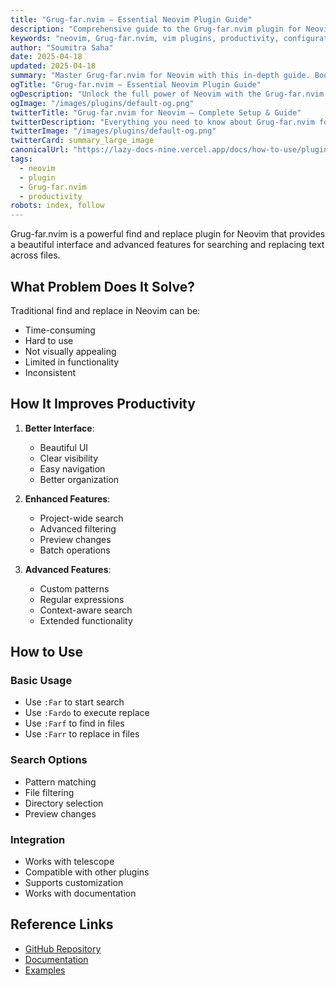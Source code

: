 ```yaml
---
title: "Grug-far.nvim – Essential Neovim Plugin Guide"
description: "Comprehensive guide to the Grug-far.nvim plugin for Neovim. Learn setup, features, and best practices to enhance your workflow."
keywords: "neovim, Grug-far.nvim, vim plugins, productivity, configuration"
author: "Soumitra Saha"
date: 2025-04-18
updated: 2025-04-18
summary: "Master Grug-far.nvim for Neovim with this in-depth guide. Boost your coding productivity and editor experience."
ogTitle: "Grug-far.nvim – Essential Neovim Plugin Guide"
ogDescription: "Unlock the full power of Neovim with the Grug-far.nvim plugin. Step-by-step instructions and expert tips."
ogImage: "/images/plugins/default-og.png"
twitterTitle: "Grug-far.nvim for Neovim – Complete Setup & Guide"
twitterDescription: "Everything you need to know about Grug-far.nvim for Neovim. Installation, configuration, and pro tips."
twitterImage: "/images/plugins/default-og.png"
twitterCard: summary_large_image
canonicalUrl: "https://lazy-docs-nine.vercel.app/docs/how-to-use/plugins/grug-far.nvim"
tags:
  - neovim
  - plugin
  - Grug-far.nvim
  - productivity
robots: index, follow
---
```


Grug-far.nvim is a powerful find and replace plugin for Neovim that provides a beautiful interface and advanced features for searching and replacing text across files.

## What Problem Does It Solve?

Traditional find and replace in Neovim can be:

- Time-consuming
- Hard to use
- Not visually appealing
- Limited in functionality
- Inconsistent

## How It Improves Productivity

1. **Better Interface**:

   - Beautiful UI
   - Clear visibility
   - Easy navigation
   - Better organization

2. **Enhanced Features**:

   - Project-wide search
   - Advanced filtering
   - Preview changes
   - Batch operations

3. **Advanced Features**:
   - Custom patterns
   - Regular expressions
   - Context-aware search
   - Extended functionality

## How to Use

### Basic Usage

- Use `:Far` to start search
- Use `:Fardo` to execute replace
- Use `:Farf` to find in files
- Use `:Farr` to replace in files

### Search Options

- Pattern matching
- File filtering
- Directory selection
- Preview changes

### Integration

- Works with telescope
- Compatible with other plugins
- Supports customization
- Works with documentation

## Reference Links

- [GitHub Repository](https://github.com/MagicDuck/grug-far.nvim)
- [Documentation](https://github.com/MagicDuck/grug-far.nvim#-features)
- [Examples](https://github.com/MagicDuck/grug-far.nvim#-usage)
